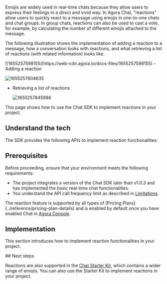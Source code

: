 
Emojis are widely used in real-time chats because they allow users to express their feelings in a direct and vivid way. In Agora Chat, "reactions" allow users to quickly react to a message using emojis in one-to-one chats and chat groups. In group chats, reactions can also be used to cast a vote, for example, by calculating the number of different emojis attached to the message. 

The following illustration shows the implementation of adding a reaction to a message, how a conversation looks with reactions, and what retrieving a list of reactions (with related information) looks like.

<PlatformWrapper notAllowed="web">
![1655257598155](https://web-cdn.agora.io/docs-files/1655257598155)
</PlatformWrapper>

<PlatformWrapper platform="web">
- Adding a reaction

  ![1655257804635](https://web-cdn.agora.io/docs-files/1655257804635)
	
- Retrieving a list of reactions

  ![1655257845986](https://web-cdn.agora.io/docs-files/1655257845986)
</PlatformWrapper>

This page shows how to use the Chat SDK to implement reactions in your project.

## Understand the tech

The SDK provides the following APIs to implement reaction functionalities:

<Understand />

## Prerequisites

Before proceeding, ensure that your environment meets the following requirements:

- The project integrates a version of the Chat SDK later than v1.0.3 and has implemented the <Link to="../get-started/get-started-sdk">basic real-time chat functionalities</Link>.
- You understand the API call frequency limit as described in [Limitations](../reference/limitations).

<div class="alert info">The reaction feature is supported by all types of [Pricing Plans](../reference/pricing-plan-details) and is enabled by default once you have enabled Chat in <a href="https://console.agora.io/">Agora Console</a>.</div>

## Implementation

This section introduces how to implement reaction functionalities in your project.

<ProjectImplement />

<PlatformWrapper notAllowed="flutter">
<PlatformWrapper notAllowed="react-native">
## Next steps

Reactions are also supported in the [Chat Starter Kit](../get-started/get-started-uikit), which contains a wider range of emojis. You can also use the Starter Kit to implement reactions in your project.
</PlatformWrapper>
</PlatformWrapper>